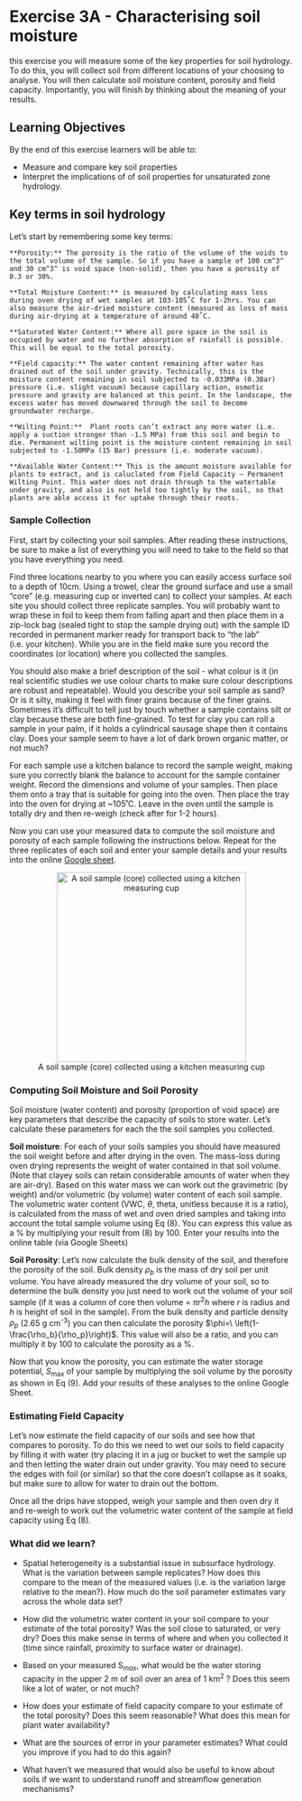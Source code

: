 # Exercise 3A - Characterising soil moisture {#E3A_1 .unnumbered}

 this exercise you will measure some of the key properties for soil hydrology. To do this, you will collect soil from different locations of your choosing to analyse. You will then calculate soil moisture content, porosity and field capacity. Importantly, you will finish by thinking about the meaning of your results.

## Learning Objectives { .unnumbered}

By the end of this exercise learners will be able to:

-   Measure and compare key soil properties
-   Interpret the implications of of soil properties for unsaturated zone hydrology.

## Key terms in soil hydrology { .unnumbered}

 Let's start by remembering some key terms:

<!-- This ```{block2, hint05-1, type='bluebox'} chunk below creates a blue info box when rendered. Edit the text as usual inside it (note: text won't appear rendered in the visual editor mode) -->

```block2
**Porosity:** The porosity is the ratio of the volume of the voids to the total volume of the sample. So if you have a sample of 100 cm^3^ and 30 cm^3^ is void space (non-solid), then you have a porosity of 0.3 or 30%.

**Total Moisture Content:** is measured by calculating mass loss during oven drying of wet samples at 103-105˚C for 1-2hrs. You can also measure the air-dried moisture content (measured as loss of mass during air-drying at a temperature of around 40˚C.

**Saturated Water Content:** Where all pore space in the soil is occupied by water and no further absorption of rainfall is possible. This will be equal to the total porosity.

**Field capacity:** The water content remaining after water has drained out of the soil under gravity. Technically, this is the moisture content remaining in soil subjected to -0.033MPa (0.3Bar) pressure (i.e. slight vacuum) because capillary action, osmotic pressure and gravity are balanced at this point. In the landscape, the excess water has moved downwared through the soil to become groundwater recharge.

**Wilting Point:**  Plant roots can’t extract any more water (i.e. apply a suction stronger than -1.5 MPa) from this soil and begin to die. Permanent wilting point is the moisture content remaining in soil subjected to -1.50MPa (15 Bar) pressure (i.e. moderate vacuum). 

**Available Water Content:** This is the amount moisture available for plants to extract, and is caluclated from Field Capacity – Permanent Wilting Point. This water does not drain through to the watertable under gravity, and also is not held too tightly by the soil, so that plants are able access it for uptake through their roots.  
```

### Sample Collection {.unnumbered}

First, start by collecting your soil samples. After reading these instructions, be sure to make a list of everything you will need to take to the field so that you have everything you need.

Find three locations nearby to you where you can easily access surface soil to a depth of 10cm. Using a trowel, clear the ground surface and use a small "core" (e.g. measuring cup or inverted can) to collect your samples. At each site you should collect three replicate samples. You will probably want to wrap these in foil to keep them from falling apart and then place them in a zip-lock bag (sealed tight to stop the sample drying out) with the sample ID recorded in permanent marker ready for transport back to "the lab" (i.e. your kitchen). While you are in the field make sure you record the coordinates (or location) where you collected the samples.

You should also make a brief description of the soil - what colour is it (in real scientific studies we use colour charts to make sure colour descriptions are robust and repeatable). Would you describe your soil sample as sand? Or is it silty, making it feel with finer grains because of the finer grains. Sometimes it's difficult to tell just by touch whether a sample contains silt or clay because these are both fine-grained. To test for clay you can roll a sample in your palm, if it holds a cylindrical sausage shape then it contains clay. Does your sample seem to have a lot of dark brown organic matter, or not much?

For each sample use a kitchen balance to record the sample weight, making sure you correctly blank the balance to account for the sample container weight. Record the dimensions and volume of your samples. Then place them onto a tray that is suitable for going into the oven. Then place the tray into the oven for drying at \~105˚C. Leave in the oven until the sample is totally dry and then re-weigh (check after for 1-2 hours).

Now you can use your measured data to compute the soil moisture and porosity of each sample following the instructions below. Repeat for the three replicates of each soil and enter your sample details and your results into the online [Google sheet](https://docs.google.com/spreadsheets/d/129fkRd6_oI1KFyql8QunjKeDBx47WU1lduWMFms5N_s/edit?usp=sharing){target="\"_blank”"}.

<!-- (<https://docs.google.com/spreadsheets/d/1279--jkaXHv23KExGd89BkYbTWb0FeSJXX4GEM0qEnI/edit?usp=shari#ng>). Make sure to enter your data on the correct sheet for this teaching period. -->

<!-- <center> -->

<!-- ```{r image05-1, echo=FALSE, fig.cap="Equipment required for collecting soil samples.", out.width = '80%'} -->

<!-- knitr::include_graphics("images/exercise_3A/picture1.jpg") -->

<!-- ``` -->

<!-- </center> -->

<center>

![A soil sample (core) collected using a kitchen measuring cup](images/exercise_3A/Sample%203.jpeg){width="336"}

</center>

### Computing Soil Moisture and Soil Porosity {#E3A_2 .unnumbered}

Soil moisture (water content) and porosity (proportion of void space) are key parameters that describe the capacity of soils to store water. Let's calculate these parameters for each the the soil samples you collected.

**Soil moisture**: For each of your soils samples you should have measured the soil weight before and after drying in the oven. The mass-loss during oven drying represents the weight of water contained in that soil volume. (Note that clayey soils can retain considerable amounts of water when they are air-dry). Based on this water mass we can work out the gravimetric (by weight) and/or volumetric (by volume) water content of each soil sample. The volumetric water content (VWC, $\theta$, theta, unitless because it is a ratio), is calculated from the mass of wet and oven dried samples and taking into account the total sample volume using Eq (8). You can express this value as a % by multiplying your result from (8) by 100. Enter your results into the online table (via Google Sheets)

<center>

```{=tex}
\begin{equation}
\theta=\frac{V_w}{V_T}=\frac{\left(M_{\text{sample}}-M_{\text{dry}}\right)}{V_T\ \rho_w}
(\#eq:exercise5-1)
\end{equation}
```
</center>

**Soil Porosity**: Let's now calculate the bulk density of the soil, and therefore the porosity of the soil. Bulk density $\rho_b$ is the mass of dry soil per unit volume. You have already measured the dry volume of your soil, so to determine the bulk density you just need to work out the volume of your soil sample (if it was a column of core then volume = $\pi r^2 h$ where $r$ is radius and $h$ is height of soil in the sample). From the bulk density and particle density $\rho_p$ (2.65 g cm^-3^) you can then calculate the porosity $\phi=\ \left(1-\frac{\rho_b}{\rho_p}\right)$. This value will also be a ratio, and you can multiply it by 100 to calculate the porosity as a %.

Now that you know the porosity, you can estimate the water storage potential, $S_{\text{max}}$ of your sample by multiplying the soil volume by the porosity as shown in Eq (9). Add your results of these analyses to the online Google Sheet.

<center>

```{=tex}
\begin{equation}
S_{max}=\ \phi{\ V}_{soil}
(\#eq:exercise5-2)
\end{equation}
```
</center>

### Estimating Field Capacity {.unnumbered}

Let's now estimate the field capacity of our soils and see how that compares to porosity. To do this we need to wet our soils to field capacity by filling it with water (try placing it in a jug or bucket to wet the sample up and then letting the water drain out under gravity. You may need to secure the edges with foil (or similar) so that the core doesn't collapse as it soaks, but make sure to allow for water to drain out the bottom.

Once all the drips have stopped, weigh your sample and then oven dry it and re-weigh to work out the volumetric water content of the sample at field capacity using Eq (8).

### What did we learn? {.unnumbered}

-   Spatial heterogeneity is a substantial issue in subsurface hydrology. What is the variation between sample replicates? How does this compare to the mean of the measured values (i.e. is the variation large relative to the mean?). How much do the soil parameter estimates vary across the whole data set?

-   How did the volumetric water content in your soil compare to your estimate of the total porosity? Was the soil close to saturated, or very dry? Does this make sense in terms of where and when you collected it (time since rainfall, proximity to surface water or drainage).

-   Based on your measured S~*max*~, what would be the water storing capacity in the upper 2 m of soil over an area of 1 km^2^ ? Does this seem like a lot of water, or not much?

-   How does your estimate of field capacity compare to your estimate of the total porosity? Does this seem reasonable? What does this mean for plant water availability?

-   What are the sources of error in your parameter estimates? What could you improve if you had to do this again?

-   What haven't we measured that would also be useful to know about soils if we want to understand runoff and streamflow generation mechanisms?
